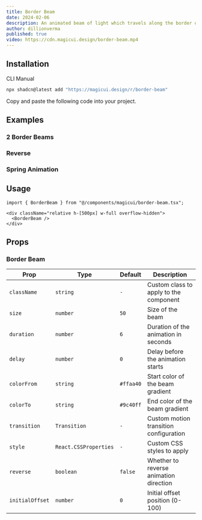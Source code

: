 ```yaml
---
title: Border Beam
date: 2024-02-06
description: An animated beam of light which travels along the border of its container.
author: dillionverma
published: true
video: https://cdn.magicui.design/border-beam.mp4
---
```


<ComponentPreview name="border-beam-demo" />

## Installation

<Tabs defaultValue="cli">

<TabsList>
  <TabsTrigger value="cli">CLI</TabsTrigger>
  <TabsTrigger value="manual">Manual</TabsTrigger>
</TabsList>
<TabsContent value="cli">

```bash
npx shadcn@latest add "https://magicui.design/r/border-beam"
```

</TabsContent>

<TabsContent value="manual">

<Steps>

<Step>Copy and paste the following code into your project.</Step>

<ComponentSource name="border-beam" />

</Steps>

</TabsContent>

</Tabs>

## Examples

### 2 Border Beams

<ComponentPreview name="border-beam-demo-2" />

### Reverse

<ComponentPreview name="border-beam-demo-3" />

### Spring Animation

<ComponentPreview name="border-beam-demo-4" />

## Usage

```tsx
import { BorderBeam } from "@/components/magicui/border-beam.tsx";
```

```tsx
<div className="relative h-[500px] w-full overflow-hidden">
  <BorderBeam />
</div>
```

## Props

### Border Beam

| Prop            | Type                  | Default   | Description                            |
| --------------- | --------------------- | --------- | -------------------------------------- |
| `className`     | `string`              | `-`       | Custom class to apply to the component |
| `size`          | `number`              | `50`      | Size of the beam                       |
| `duration`      | `number`              | `6`       | Duration of the animation in seconds   |
| `delay`         | `number`              | `0`       | Delay before the animation starts      |
| `colorFrom`     | `string`              | `#ffaa40` | Start color of the beam gradient       |
| `colorTo`       | `string`              | `#9c40ff` | End color of the beam gradient         |
| `transition`    | `Transition`          | `-`       | Custom motion transition configuration |
| `style`         | `React.CSSProperties` | `-`       | Custom CSS styles to apply             |
| `reverse`       | `boolean`             | `false`   | Whether to reverse animation direction |
| `initialOffset` | `number`              | `0`       | Initial offset position (0-100)        |
